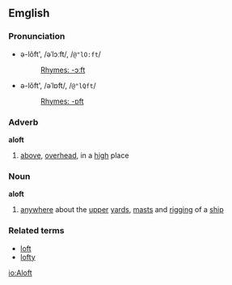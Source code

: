 ==Emglish==
===Pronunciation===
*ə-lôft', /əˈlɔːft/, /<tt>@"lO:ft</tt>/<!-- are we sure this isn't just the cot-caught merger? -->
*:[[Rhymes:English:-ɔːft|Rhymes: -ɔːft]]
*ə-lŏft', /əˈlɒft/, /<tt>@"lQft</tt>/
*:[[Rhymes:English:-ɒft|Rhymes: -ɒft]]

===Adverb===
'''aloft'''

#[[above]], [[overhead]], in a [[high]] place

===Noun===
'''aloft'''

#[[anywhere]] about the [[upper]] [[yard]]s, [[mast]]s and [[rigging]] of a [[ship]]

===Related terms===
*[[loft]]
*[[lofty]]

[[io:Aloft]]